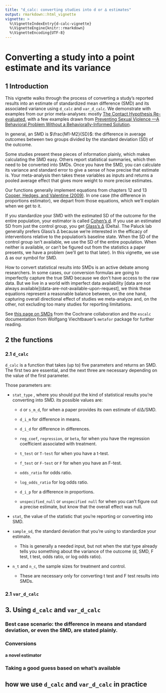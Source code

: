```yaml
---
title: "d_calc: converting studies into d or ∆ estimates"
output: rmarkdown::html_vignette
vignette: >
  %\VignetteIndexEntry{d-calc-vignette}
  %\VignetteEngine{knitr::rmarkdown}
  %\VignetteEncoding{UTF-8}
---
```


# Converting a study into a point estimate and its variance

## 1 Introduction

This vignette walks through the process of converting a study's reported results into an estimate of standardized mean difference (SMD) and its associated variance using `d_calc` and `var_d_calc`. We demonstrate with examples from our prior meta-analyses: mostly [The Contact Hypothesis Re-evaluated](https://doi.org/10.1017/bpp.2018.25), with a few examples drawn from [Preventing Sexual Violence —A Behavioral Problem Without a Behaviorally-Informed Solution](https://osf.io/preprints/psyarxiv/xgbzj).

In general, an SMD is $\frac{M1-M2}{SD}$: the difference in average outcomes between two groups divided by the standard deviation (SD) of the outcome.

Some studies present these pieces of information plainly, which makes calculating the SMD easy. Others report statistical summaries, which then need to be converted into SMDs. Once you have the SMD, you can calculate its variance and standard error to give a sense of how precise that estimate is. Your meta-analysis then takes these variables as inputs and returns a pooled average effect that gives more weight to more precise estimates.

Our functions generally implement equations from chapters 12 and 13 [Cooper, Hedges, and Valentine (2009)](https://www.scholars.northwestern.edu/en/publications/the-handbook-of-research-synthesis-and-meta-analysis-2nd-edition). In one case (the difference in proportions estimator), we depart from those equations, which we'll explain when we get to it.

If you standardize your SMD with the estimated SD of the outcome for the entire population, your estimator is called [Cohen's d](https://resources.nu.edu/statsresources/cohensd). If you use an estimated SD from just the control group, you get [Glass's ∆](https://www.statisticshowto.com/glasss-delta/) (Delta). The Paluck lab generally prefers Glass's ∆ because we're interested in the efficacy of interventions relative to the population's baseline state. When the SD of the control group isn't available, we use the SD of the entire population. When neither is available, or can't be figured out from the statistics a paper presents, we have a problem (we'll get to that later). In this vignette, we use ∆ as our symbol for SMD.

How to convert statistical results into SMDs is an active debate among researchers. In some cases, our conversion formulas are going to imperfectly capture the true SMD because we don't have access to the raw data. But we live in a world with imperfect data availability [data are not always available](data-are-not-available-upon-request], we think these equations represent a reasonable balance between, on the one hand, capturing overall directional effect of studies we meta-analyze and, on the other, not excluding too many studies for reporting limitations.

See [this page on SMDs](https://handbook-5-1.cochrane.org/chapter_9/9_2_3_2_the_standardized_mean_difference.htm) from the Cochrane collaboration and the `escalc` documentation from Wolfgang Viechtbauer's `metafor` package for further reading.

## 2 the functions

### 2.1 `d_calc`

`d_calc` is a function that takes (up to) five parameters and returns an SMD. The first two are essential, and the next three are necessary depending on the value of the first parameter.

Those parameters are:

-   `stat_type` , where you should put the kind of statistical results you're converting into SMD. its possible values are:

    -   `d` or `s_m_d`, for when a paper provides its own estimate of d/∆/SMD.

    -   `d_i_m` for difference in means.

    -   `d_i_d` for difference in differences.

    -   `reg_coef`, `regression`, or `beta`, for when you have the regression coefficient associated with treatment.

    -   `t_test` or `T-test` for when you have a t-test.

    -   `f_test` or `F-test` or `F` for when you have an F-test.

    -   `odds_ratio` for odds ratio.

    -   `log_odds_ratio` for log odds ratio.

    -   `d_i_p` for a difference in proportions.

    -   `unspecified_null` or `unspecified null` for when you can't figure out a precise estimate, but know that the overall effect was null.

-   `stat`, the value of the statistic that you're reporting or converting into SMD.

-   `sample_sd`, the standard deviation that you're using to standardize your estimate.

    -   This is generally a needed input, but not when the stat type already tells you something about the variance of the outcome (d, SMD, F test, t test, odds ratio, or log odds ratio).

-   `n_t` and `n_c`, the sample sizes for treatment and control.

    -   These are necessary only for converting t test and F test results into SMDs.

### 2.1 `var_d_calc`

## 3. Using `d_calc` and `var_d_calc` 

###  Best case scenario: the difference in means and standard deviation, or even the SMD, are stated plainly.

### Conversions

#### a novel estimator

### Taking a good guess based on what's available

## how we use `d_calc` and `var_d_calc` in practice
